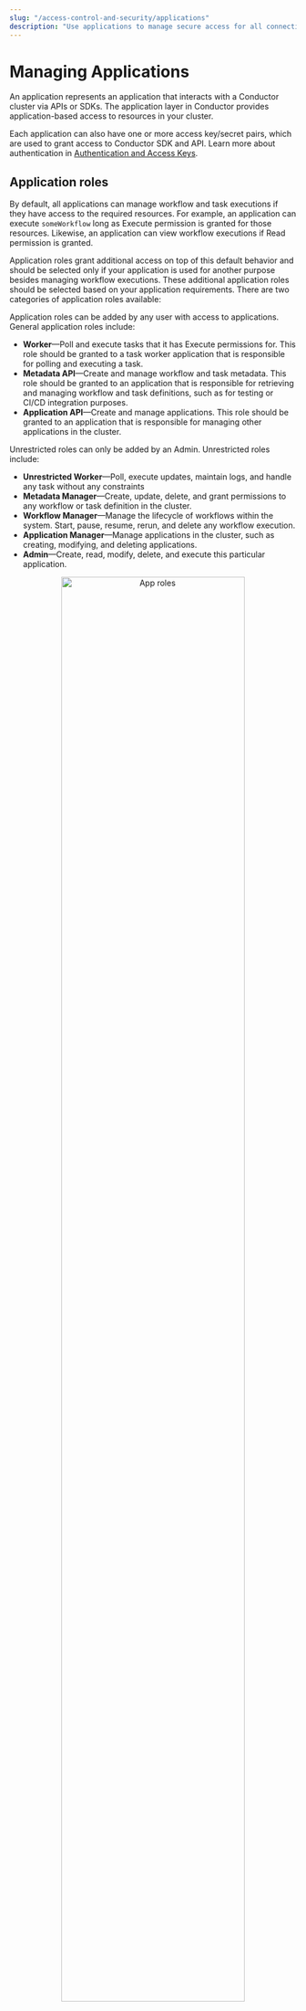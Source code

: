 ```yaml
---
slug: "/access-control-and-security/applications"
description: "Use applications to manage secure access for all connections to your Conductor cluster."
---
```




# Managing Applications

An application represents an application that interacts with a Conductor cluster via APIs or SDKs. The application layer in Conductor provides application-based access to resources in your cluster. 

Each application can also have one or more access key/secret pairs, which are used to grant access to Conductor SDK and API. Learn more about authentication in [Authentication and Access Keys](/sdks/authentication).


## Application roles

By default, all applications can manage workflow and task executions if they have access to the required resources. For example, an application can execute `someWorkflow` long as Execute permission is granted for those resources. Likewise, an application can view workflow executions if Read permission is granted.

Application roles grant additional access on top of this default behavior and should be selected only if your application is used for another purpose besides managing workflow executions. These additional application roles should be selected based on your application requirements. There are two categories of application roles available: 

<Tabs>
<TabItem value="application roles" label="Application Roles">

Application roles can be added by any user with access to applications. General application roles include:
* **Worker**—Poll and execute tasks that it has Execute permissions for.
    This role should be granted to a task worker application that is responsible for polling and executing a task.
* **Metadata API**—Create and manage workflow and task metadata.
    This role should be granted to an application that is responsible for retrieving and managing workflow and task definitions, such as for testing or CI/CD integration purposes.
* **Application API**—Create and manage applications.
    This role should be granted to an application that is responsible for managing other applications in the cluster.

</TabItem>

<TabItem value="unrestricted roles" label="Unrestricted Roles">

Unrestricted roles can only be added by an Admin. Unrestricted roles include:
* **Unrestricted Worker**—Poll, execute updates, maintain logs, and handle any task without any constraints
* **Metadata Manager**—Create, update, delete, and grant permissions to any workflow or task definition in the cluster.
* **Workflow Manager**—Manage the lifecycle of workflows within the system. Start, pause, resume, rerun, and delete any workflow execution.
* **Application Manager**—Manage applications in the cluster, such as creating, modifying, and deleting applications.
* **Admin**—Create, read, modify, delete, and execute this particular application.

</TabItem>
</Tabs>

<p align="center"><img src="/content/img/RBAC/app-roles.png" alt="App roles" width="80%" height="auto"></img></p>


## Configuring applications

Configure the application’s roles and permissions to control what your application can do and what resources it can access, including workflows, tasks, secrets, environment variables, tags, domains, integrations, and prompts.

**To configure an application:**
1. Create an application.
    1. In the left navigation menu, go to **Access Control** > **Applications**.
    2. Select **(+) Create application**.
    3. Enter the application name.
    4. Select **Save**.
    The application has been created. You can proceed to add roles or permissions to the application.
2. Add roles to the application.
    1. In the Application Roles or Unrestricted Roles section, toggle the different application roles for your application.
3. Generate access keys.
    1. In the Access Keys section, select **+ Create access key** to generate a unique keyId and keySecret. The Key Secret is shown only once, so make sure to copy and store it securely.
4. Add permissions to grant application-level access to resources.
    1. In the Permissions section, select **+ Add permission**.
    2. Toggle between each resource type and select the resources to provide access to.
    3. Toggle the access levels for your selected resource:
        * **Read**—The application will be able to view the resource.
        * **Update**—The application will be able to update the resource. The application must also have the Metadata API role to update metadata resources.
        * **Execute**—The application will be able to execute the resource. The application must also have the Worker role to execute resources.
        * **Delete**—The application will be able to delete the resource. The application must also have the Metadata API role to delete metadata resources.

:::tip
You can grant permissions to **tags**, rather than to individual resources. Tags can be added to multiple resources, so that when you grant a permission to a tag, it instantly provides access to all tagged resources. Learn more about tags in [Managing Tags](/access-control-and-security/tags).
:::

<br/>
<center><iframe width="510" height="300" src="https://www.youtube.com/embed/PY34TcVzof0?si=ANSHZW6IMVDx1rI9" title="YouTube video player" frameborder="0" allow="accelerometer; autoplay; clipboard-write; encrypted-media; gyroscope; picture-in-picture; web-share" allowfullscreen="allowfullscreen"
mozallowfullscreen="mozallowfullscreen"
msallowfullscreen="msallowfullscreen"
oallowfullscreen="oallowfullscreen"
webkitallowfullscreen="webkitallowfullscreen"></iframe></center>

## Example application setup

<details>
<summary>Example</summary>

In this example, two programs have access to Orkes Conductor workflows. Both of these workflows rely on the same task, Task X, which is performed by a worker application, Worker X.


<p align="center"><img src="/content/img/RBAC/application_access_example.jpg" alt="Example application" width="90%" height="auto"></img></p>


One way to handle this is to create a single application with Execute access to Workflow 1, Workflow 2, and Task X and provide the application keys/secrets to Program 1, Program 2, and Worker X. However, this setup violates the principle of least privilege, where applications should only have access to the endpoints they require. In this case, Worker X should not have Execute access for the workflows.

To satisfy the principle of least privilege, we will create three applications instead:
1. **Application Worker X**—Has the Worker role and Execute permission for Task X. This allows the worker to poll the task queue for work.
2. **Application Program 1**—Has Execute permission for Workflow 1 and for Task X so that it can successfully invoke Workflow 1. No additional application role is required.
3. **Application Program 2**—Has Execute permission for Workflow 2 and for Task X so that it can successfully invoke Workflow 2. No additional application role is required.

With this set-up, the worker application has no access to the workflows, since it only needs to poll the task. Likewise, the other two applications only have the required access to execute the workflow and its necessary tasks, and no other workflows.
</details>